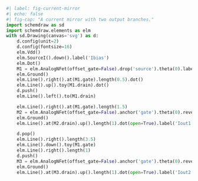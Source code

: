```python
#| label: fig-current-mirror
#| echo: false
#| fig-cap: "A current mirror with two output branches."
import schemdraw as sd
import schemdraw.elements as elm
with sd.Drawing(canvas='svg') as d:
    d.config(unit=2)
    d.config(fontsize=16)
    elm.Vdd()
    elm.SourceI().down().label('Ibias')
    elm.Dot()
    M1 = elm.AnalogNFet(offset_gate=False).drop('source').theta(0).label('W1/L1')
    elm.Ground()
    elm.Line().right().at(M1.gate).length(0.5).dot()
    elm.Line().up().toy(M1.drain).dot()
    d.push()
    elm.Line().left().to(M1.drain)

    elm.Line().right().at(M1.gate).length(1.5)
    M2 = elm.AnalogNFet(offset_gate=False).anchor('gate').theta(0).reverse().label('W2/L2', ofst=-2)
    elm.Ground()
    elm.Line().at(M2.drain).up().length(1).dot(open=True).label('Iout1', 'right')

    d.pop()
    elm.Line().right().length(3.5)
    elm.Line().down().toy(M1.gate)
    elm.Line().right().length(1)
    d.push()
    M3 = elm.AnalogNFet(offset_gate=False).anchor('gate').theta(0).reverse().label('W3/L3', ofst=-2)
    elm.Ground()
    elm.Line().at(M3.drain).up().length(1).dot(open=True).label('Iout2', 'right')
```